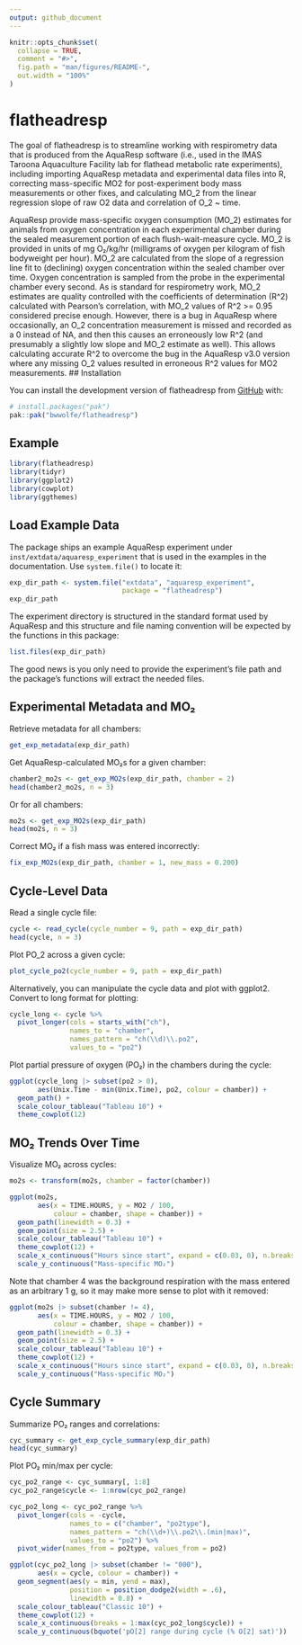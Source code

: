 ```yaml
---
output: github_document
---
```


<!-- README.md is generated from README.Rmd. Please edit that file -->

```r
knitr::opts_chunk$set(
  collapse = TRUE,
  comment = "#>",
  fig.path = "man/figures/README-",
  out.width = "100%"
)
```

# flatheadresp

<!-- badges: start -->
<!-- badges: end -->

The goal of flatheadresp is to streamline working with respirometry data that is produced from the AquaResp software (i.e., used in the IMAS Taroona Aquaculture Facility lab for flathead metabolic rate experiments), including importing AquaResp metadata and experimental data files into R, correcting mass-specific MO2 for post-experiment body mass measurements or other fixes, and calculating MO_2 from the linear regression slope of raw O2 data and correlation of O_2 ~ time.

AquaResp provide mass-specific oxygen consumption (MO_2) estimates for animals from oxygen concentration in each experimental chamber during the sealed measurement portion of each flush-wait-measure cycle. MO_2 is provided in units of mg O₂/kg/hr (milligrams of oxygen per kilogram of fish bodyweight per hour). MO_2 are calculated from the slope of a regression line fit to (declining) oxygen concentration within the sealed chamber over time. Oxygen concentration is sampled from the probe in the experimental chamber every second. As is standard for respirometry work, MO_2 estimates are quality controlled with the coefficients of determination (R^2) calculated with Pearson's correlation, with MO_2 values of  R^2 >= 0.95 considered precise enough. However, there is a bug in AquaResp where occasionally, an O_2 concentration measurement is missed and recorded as a 0 instead of NA, and then this causes an erroneously low R^2 (and presumably a slightly low slope and MO_2 estimate as well). This allows calculating accurate R^2 to overcome the bug in the AquaResp v3.0 version where any missing O_2 values resulted in erroneous R^2 values for MO2 measurements.
## Installation

You can install the development version of flatheadresp from [GitHub](https://github.com/) with:

``` r
# install.packages("pak")
pak::pak("bwwolfe/flatheadresp")
```

## Example

```r
library(flatheadresp)
library(tidyr)
library(ggplot2)
library(cowplot)
library(ggthemes)
```

## Load Example Data

The package ships an example AquaResp experiment under `inst/extdata/aquaresp_experiment` that is used in the examples in the documentation. Use `system.file()` to locate it:

```r
exp_dir_path <- system.file("extdata", "aquaresp_experiment",
                            package = "flatheadresp")
exp_dir_path
```

The experiment directory is structured in the standard format used by AquaResp and this structure and file naming convention will be expected by the functions in this package:  

```r
list.files(exp_dir_path)
```

The good news is you only need to provide the experiment's file path and the package's functions will extract the needed files.  

## Experimental Metadata and MO₂

Retrieve metadata for all chambers:

```r
get_exp_metadata(exp_dir_path)
```

Get AquaResp-calculated MO₂s for a given chamber:

```r
chamber2_mo2s <- get_exp_MO2s(exp_dir_path, chamber = 2)
head(chamber2_mo2s, n = 3)
```

Or for all chambers:

```r
mo2s <- get_exp_MO2s(exp_dir_path)
head(mo2s, n = 3)
```

Correct MO₂ if a fish mass was entered incorrectly:

```r
fix_exp_MO2s(exp_dir_path, chamber = 1, new_mass = 0.200)
```

## Cycle-Level Data

Read a single cycle file:

```r
cycle <- read_cycle(cycle_number = 9, path = exp_dir_path)
head(cycle, n = 3)
```

Plot PO_2 across a given cycle:

```r
plot_cycle_po2(cycle_number = 9, path = exp_dir_path)
```

Alternatively, you can manipulate the cycle data and plot with ggplot2. Convert to long format for plotting:  

```r
cycle_long <- cycle %>%
  pivot_longer(cols = starts_with("ch"),
               names_to = "chamber",
               names_pattern = "ch(\\d)\\.po2",
               values_to = "po2")
```

Plot partial pressure of oxygen (PO₂) in the chambers during the cycle:

```r
ggplot(cycle_long |> subset(po2 > 0),
       aes(Unix.Time - min(Unix.Time), po2, colour = chamber)) +
  geom_path() +
  scale_colour_tableau("Tableau 10") +
  theme_cowplot(12)
```

## MO₂ Trends Over Time

Visualize MO₂ across cycles:

```r
mo2s <- transform(mo2s, chamber = factor(chamber))

ggplot(mo2s,
       aes(x = TIME.HOURS, y = MO2 / 100,
           colour = chamber, shape = chamber)) +
  geom_path(linewidth = 0.3) +
  geom_point(size = 2.5) +
  scale_colour_tableau("Tableau 10") +
  theme_cowplot(12) +
  scale_x_continuous("Hours since start", expand = c(0.03, 0), n.breaks = 20) +
  scale_y_continuous("Mass-specific MO₂")
```

Note that chamber 4 was the background respiration with the mass entered as an arbitrary 1 g, so it may make more sense to plot with it removed:

```r

ggplot(mo2s |> subset(chamber != 4),
       aes(x = TIME.HOURS, y = MO2 / 100,
           colour = chamber, shape = chamber)) +
  geom_path(linewidth = 0.3) +
  geom_point(size = 2.5) +
  scale_colour_tableau("Tableau 10") +
  theme_cowplot(12) +
  scale_x_continuous("Hours since start", expand = c(0.03, 0), n.breaks = 20) +
  scale_y_continuous("Mass-specific MO₂")
```


## Cycle Summary

Summarize PO₂ ranges and correlations:

```r
cyc_summary <- get_exp_cycle_summary(exp_dir_path)
head(cyc_summary)
```

Plot PO₂ min/max per cycle:

```r
cyc_po2_range <- cyc_summary[, 1:8]
cyc_po2_range$cycle <- 1:nrow(cyc_po2_range)

cyc_po2_long <- cyc_po2_range %>%
  pivot_longer(cols = -cycle,
               names_to = c("chamber", "po2type"),
               names_pattern = "ch(\\d+)\\.po2\\.(min|max)",
               values_to = "po2") %>%
  pivot_wider(names_from = po2type, values_from = po2)

ggplot(cyc_po2_long |> subset(chamber != "000"),
       aes(x = cycle, colour = chamber)) +
  geom_segment(aes(y = min, yend = max),
               position = position_dodge2(width = .6),
               linewidth = 0.8) +
  scale_colour_tableau("Classic 10") +
  theme_cowplot(12) +
  scale_x_continuous(breaks = 1:max(cyc_po2_long$cycle)) +
  scale_y_continuous(bquote('pO[2] range during cycle (% O[2] sat)'))
```

